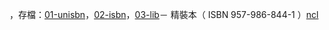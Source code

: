 {{cite book |last= |first= |author= 汪國禎 |authorlink=  |coauthors= |editor= |others= |title= 《余伯泉將軍與其軍事思想》 |origdate=  |origyear= 2002 |origmonth= |url= http://books.google.com.tw/books/about/%E4%BD%99%E4%BC%AF%E6%B3%89%E5%B0%87%E8%BB%8D%E8%88%87%E5%85%B6%E8%BB%8D%E4%BA%8B%E6%80%9D%E6%83%B3.html?id=FZn2kQEACAAJ&redir_esc=y |format= |accessdate= |edition= 初版（平裝）|series= |date=  |year= |month= |publisher= 中華戰略學會 |location= 臺灣 |language= zh-tw |isbn= 957986845X |oclc= |doi= |id= |pages= 434頁 |chapter= |chapterurl= |unified= |quote= [[余伯泉 (上將)|余伯泉]]，Biography of General Yu Pak-Chuan Lib Stacks; 782.886 3163 , by 中將汪國禎}}，存檔：[http://books.google.com.tw/books/about/%E4%BD%99%E4%BC%AF%E6%B3%89%E5%B0%87%E8%BB%8D%E8%88%87%E5%85%B6%E8%BB%8D%E4%BA%8B%E6%80%9D%E6%83%B3.html?id=crAxAAAAMAAJ&redir_esc=y 01-unisbn]，[http://books.google.com.tw/books/about/%E4%BD%99%E4%BC%AF%E6%B3%89%E5%B0%87%E8%BB%8D%E8%88%87%E5%85%B6%E8%BB%8D%E4%BA%8B%E6%80%9D%E6%83%B3.html?id=FZn2kQEACAAJ&redir_esc=y 02-isbn]，[http://cylis.lib.cycu.edu.tw:2082/search~S1?/i9579866619+{u5E73}{u88DD}+%3A/i9579866619{213c63}{215765}/-3,-1,0,E/2browse 03-lib]－ 精裝本（ ISBN 957-986-844-1 ）[http://nbinet3.ncl.edu.tw/search*chi/i?SEARCH=957986845X ncl]